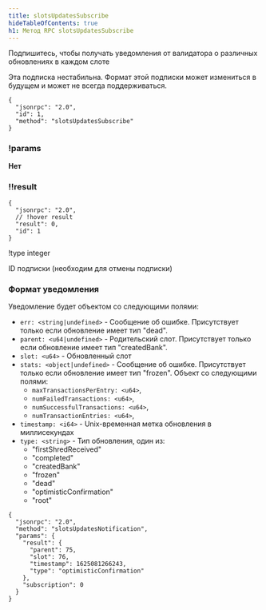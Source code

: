 ```yaml
---
title: slotsUpdatesSubscribe
hideTableOfContents: true
h1: Метод RPC slotsUpdatesSubscribe
---
```


Подпишитесь, чтобы получать уведомления от валидатора о различных обновлениях в
каждом слоте

<Callout type="warn">
  Эта подписка нестабильна. Формат этой подписки может измениться в будущем и
  может не всегда поддерживаться.
</Callout>

<APIMethod>

```jsonc !!request
{
  "jsonrpc": "2.0",
  "id": 1,
  "method": "slotsUpdatesSubscribe"
}
```

### !params

**Нет**

### !!result

```jsonc !response
{
  "jsonrpc": "2.0",
  // !hover result
  "result": 0,
  "id": 1
}
```

!type integer

ID подписки (необходим для отмены подписки)

</APIMethod>

### Формат уведомления

Уведомление будет объектом со следующими полями:

- `err: <string|undefined>` - Сообщение об ошибке. Присутствует только если
  обновление имеет тип "dead".
- `parent: <u64|undefined>` - Родительский слот. Присутствует только если
  обновление имеет тип "createdBank".
- `slot: <u64>` - Обновленный слот
- `stats: <object|undefined>` - Сообщение об ошибке. Присутствует только если
  обновление имеет тип "frozen". Объект со следующими полями:
  - `maxTransactionsPerEntry: <u64>`,
  - `numFailedTransactions: <u64>`,
  - `numSuccessfulTransactions: <u64>`,
  - `numTransactionEntries: <u64>`,
- `timestamp: <i64>` - Unix-временная метка обновления в миллисекундах
- `type: <string>` - Тип обновления, один из:
  - "firstShredReceived"
  - "completed"
  - "createdBank"
  - "frozen"
  - "dead"
  - "optimisticConfirmation"
  - "root"

```shell
{
  "jsonrpc": "2.0",
  "method": "slotsUpdatesNotification",
  "params": {
    "result": {
      "parent": 75,
      "slot": 76,
      "timestamp": 1625081266243,
      "type": "optimisticConfirmation"
    },
    "subscription": 0
  }
}
```
